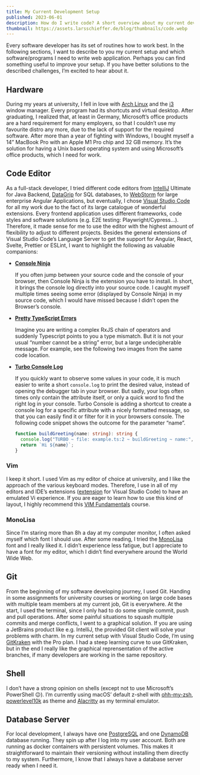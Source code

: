 ```yaml
---
title: My Current Development Setup
published: 2023-06-01
description: How do I write code? A short overview about my current development setup.
thumbnail: https://assets.larsschieffer.de/blog/thumbnails/code.webp
---
```


Every software developer has its set of routines how to work best. In the following sections, I want to describe to you my current setup and which software/programs I need to write web application. Perhaps you can find something useful to improve your setup. If you have better solutions to the described challenges, I’m excited to hear about it.

## Hardware

During my years at university, I fell in love with [Arch Linux](https://archlinux.org/) and the [i3](https://i3wm.org/) window manager. Every program had its shortcuts and virtual desktop. After graduating, I realized that, at least in Germany, Microsoft’s office products are a hard requirement for many employers, so that I couldn’t use my favourite distro any more, due to the lack of support for the required software. After more than a year of fighting with Windows, I bought myself a 14” MacBook Pro with an Apple M1 Pro chip and 32 GB memory. It’s the solution for having a Unix based operating system and using Microsoft’s office products, which I need for work.

## Code Editor

As a full-stack developer, I tried different code editors from [IntelliJ](https://www.jetbrains.com/idea/) Ultimate for Java Backend, [DataGrip](https://www.jetbrains.com/datagrip/) for SQL databases, to [WebStorm](https://www.jetbrains.com/webstorm/) for large enterprise Angular Applications, but eventually, I chose [Visual Studio Code](https://code.visualstudio.com/) for all my work due to the fact of its large catalogue of wonderful extensions. Every frontend application uses different frameworks, code styles and software solutions (e.g. E2E testing: Playwright/Cypress…). Therefore, it made sense for me to use the editor with the highest amount of flexibility to adjust to different projects. Besides the general extensions of Visual Studio Code’s Language Server to get the support for Angular, React, Svelte, Prettier or ESLint, I want to highlight the following as valuable companions:

- **[Console Ninja](https://github.com/wallabyjs/console-ninja)**

  If you often jump between your source code and the console of your browser, then Console Ninja is the extension you have to install. In short, it brings the console log directly into your source code. I caught myself multiple times seeing some error (displayed by Console Ninja) in my source code, which I would have missed because I didn’t open the Browser’s console.

  <ImageFrame>
    <BlogImage
      src="https://assets.larsschieffer.de/blog/development-setup/console-ninja.webp"
      alt="Console Ninja"
    />
  </ImageFrame>

- **[Pretty TypeScript Errors](https://github.com/yoavbls/pretty-ts-errors)**

  Imagine you are writing a complex RxJS chain of operators and suddenly Typescript points to you a type mismatch. But it is not your usual “number cannot be a string” error, but a large undecipherable message. For example, see the following two images from the same code location.

  <ImageFrame>
    <BlogImage
      src="https://assets.larsschieffer.de/blog/development-setup/pretty-typescript-disabled.webp"
      alt="Pretty TypeScript is disabled"
    />
    <BlogImage
      src="https://assets.larsschieffer.de/blog/development-setup/pretty-typescript-enabled.webp"
      alt="Pretty TypeScript is enabled"
    />
  </ImageFrame>

- **[Turbo Console Log](https://github.com/Chakroun-Anas/turbo-console-log)**

  If you quickly want to observe some values in your code, it is much easier to write a short `console.log` to print the desired value, instead of opening the debugger tab in your browser. But sadly, your logs often times only contain the attribute itself, or only a quick word to find the right log in your console. Turbo Console is adding a shortcut to create a console log for a specific attribute with a nicely formatted message, so that you can easily find it or filter for it in your browsers console. The following code snippet shows the outcome for the parameter “name”.

  ```ts
  function buildGreeting(name: string): string {
    console.log("TURBO ~ file: example.ts:2 ~ buildGreeting ~ name:", name);
    return `Hi ${name}`;
  }
  ```

### Vim

I keep it short. I used Vim as my editor of choice at university, and I like the approach of the various keyboard modes. Therefore, I use in all of my editors and IDE’s extensions ([extension](https://github.com/vscode-neovim/vscode-neovim) for Visual Studio Code) to have an emulated Vi experience. If you are eager to learn how to use this kind of layout, I highly recommend this [VIM Fundamentals](https://frontendmasters.com/courses/vim-fundamentals/) course.

### MonoLisa

Since I’m staring more than 8h a day at my computer monitor, I often asked myself which font I should use. After some reading, I tried the [MonoLisa](https://www.monolisa.dev/) font and I really liked it. I didn’t experience less fatigue, but I appreciate to have a font for my editor, which I didn’t find everywhere around the World Wide Web.

## Git

From the beginning of my software developing journey, I used Git. Handing in some assignments for university courses or working on large code bases with multiple team members at my current job, Git is everywhere. At the start, I used the terminal, since I only had to do some simple commit, push and pull operations. After some painful situations to squash multiple commits and merge conflicts, I went to a graphical solution. If you are using a JetBrains product like e.g. IntelliJ, the provided Git client will solve your problems with charm. In my current setup with Visual Studio Code, I’m using [GitKraken](https://www.gitkraken.com/) with the Pro plan. I had a steep learning curve to use GitKraken, but in the end I really like the graphical reprensentation of the active branches, if many developers are working in the same repository.

## Shell

I don’t have a strong opinion on shells (except not to use Microsoft’s PowerShell 😉). I’m currently using macOS’ default z-shell with [ohh-my-zsh](https://github.com/ohmyzsh/ohmyzsh), [powerlevel10k](https://github.com/romkatv/powerlevel10k) as theme and [Alacritty](https://github.com/alacritty/alacritty) as my terminal emulator.

## Database Server

For local development, I always have one [PostgreSQL](https://hub.docker.com/_/postgres/) and one [DynamoDB](https://docs.aws.amazon.com/amazondynamodb/latest/developerguide/DynamoDBLocal.DownloadingAndRunning.html) database running. They spin up after I log into my user account. Both are running as docker containers with persistent volumes. This makes it straightforward to maintain their versioning without installing them directly to my system. Furthermore, I know that I always have a database server ready when I need it.
